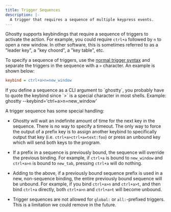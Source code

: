 ```yaml
---
title: Trigger Sequences
description: |-
  A trigger that requires a sequence of multiple keypress events.
---
```


Ghostty supports keybindings that require a sequence of triggers
to activate the action. For example, you could require `ctrl+a`
followed by `n` to open a new window. In other software, this is sometimes
referred to as a "leader key", a "key choord", a "key table",
etc.

To specify a sequence of triggers, use the
[normal trigger syntax](/docs/config/keybind#trigger) and
separate the triggers in the sequence with a `>` character.
An example is shown below:

```ini
keybind = ctrl+a>n=new_window
```

<Warning>
 If you define a sequence as a CLI argument to `ghostty`,
you probably have to quote the keybind since `>` is a special character
in most shells. Example: ghostty --keybind='ctrl+a>n=new_window'
</Warning>

A trigger sequence has some special handling:

  * Ghostty will wait an indefinite amount of time for the next key in
    the sequence. There is no way to specify a timeout. The only way to
    force the output of a prefix key is to assign another keybind to
    specifically output that key (i.e. `ctrl+a>ctrl+a=text:foo`) or
    press an unbound key which will send both keys to the program.

  * If a prefix in a sequence is previously bound, the sequence will
    override the previous binding. For example, if `ctrl+a` is bound to
    `new_window` and `ctrl+a>n` is bound to `new_tab`, pressing `ctrl+a`
    will do nothing.

  * Adding to the above, if a previously bound sequence prefix is
    used in a new, non-sequence binding, the entire previously bound
    sequence will be unbound. For example, if you bind `ctrl+a>n` and
    `ctrl+a>t`, and then bind `ctrl+a` directly, both `ctrl+a>n` and
    `ctrl+a>t` will become unbound.

  * Trigger sequences are not allowed for `global:` or `all:`-prefixed
    triggers. This is a limitation we could remove in the future.


